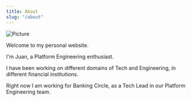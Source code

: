 ```yaml
---
title: About
slug: "/about"
---
```


![Picture](./Juan.jpeg)

Welcome to my personal website.

I'm Juan, a Platform Engineering enthusiast. 

I have been working on different domains of Tech and Engineering, in different financial institutions.

Right now I am working for Banking Circle, as a Tech Lead in our Platform Engineering team.
